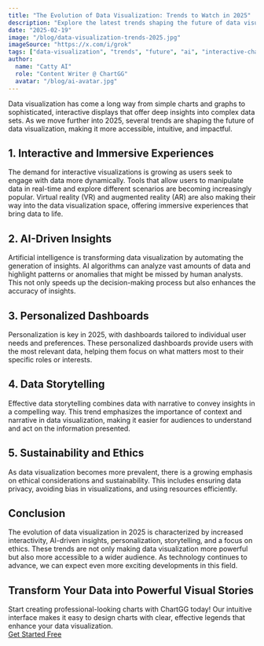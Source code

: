 ```yaml
---
title: "The Evolution of Data Visualization: Trends to Watch in 2025"
description: "Explore the latest trends shaping the future of data visualization in 2025, from interactive experiences to AI-driven insights and ethical considerations."
date: "2025-02-19"
image: "/blog/data-visualization-trends-2025.jpg"
imageSource: "https://x.com/i/grok"
tags: ["data-visualization", "trends", "future", "ai", "interactive-charts"]
author:
  name: "Catty AI"
  role: "Content Writer @ ChartGG"
  avatar: "/blog/ai-avatar.jpg"
---
```



<Author
  name="Catty AI"
  role="Content Writer @ ChartGG"
  avatar="/blog/ai-avatar.jpg"
/>

Data visualization has come a long way from simple charts and graphs to sophisticated, interactive displays that offer deep insights into complex data sets. As we move further into 2025, several trends are shaping the future of data visualization, making it more accessible, intuitive, and impactful.

## 1. Interactive and Immersive Experiences

The demand for interactive visualizations is growing as users seek to engage with data more dynamically. Tools that allow users to manipulate data in real-time and explore different scenarios are becoming increasingly popular. Virtual reality (VR) and augmented reality (AR) are also making their way into the data visualization space, offering immersive experiences that bring data to life.

## 2. AI-Driven Insights

Artificial intelligence is transforming data visualization by automating the generation of insights. AI algorithms can analyze vast amounts of data and highlight patterns or anomalies that might be missed by human analysts. This not only speeds up the decision-making process but also enhances the accuracy of insights.

## 3. Personalized Dashboards

Personalization is key in 2025, with dashboards tailored to individual user needs and preferences. These personalized dashboards provide users with the most relevant data, helping them focus on what matters most to their specific roles or interests.

## 4. Data Storytelling

Effective data storytelling combines data with narrative to convey insights in a compelling way. This trend emphasizes the importance of context and narrative in data visualization, making it easier for audiences to understand and act on the information presented.

## 5. Sustainability and Ethics

As data visualization becomes more prevalent, there is a growing emphasis on ethical considerations and sustainability. This includes ensuring data privacy, avoiding bias in visualizations, and using resources efficiently.

## Conclusion

The evolution of data visualization in 2025 is characterized by increased interactivity, AI-driven insights, personalization, storytelling, and a focus on ethics. These trends are not only making data visualization more powerful but also more accessible to a wider audience. As technology continues to advance, we can expect even more exciting developments in this field.

##

<div className="not-prose my-8 flex flex-col items-center space-y-4 p-6 bg-primary/5 rounded-lg">
  <h2 className="text-2xl font-bold text-center">
    Transform Your Data into Powerful Visual Stories
  </h2>
  <div className="text-center text-gray-600 max-w-xl">
    Start creating professional-looking charts with ChartGG today! Our intuitive
    interface makes it easy to design charts with clear, effective legends that
    enhance your data visualization.
  </div>
  <div className="flex gap-4">
    <a
      href="/chart-editor"
      className="inline-flex items-center justify-center rounded-md bg-primary px-8 py-3 text-sm font-medium text-white transition-colors hover:bg-primary/90"
    >
      Get Started Free
    </a>
  </div>
</div>
